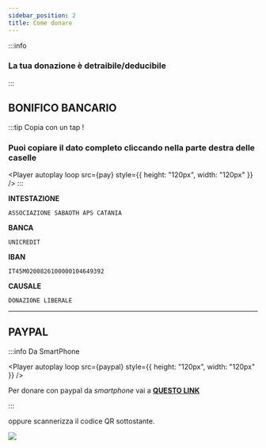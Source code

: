 ```yaml
---
sidebar_position: 2
title: Come donare
---
```



:::info

### **La tua donazione è detraibile/deducibile**

:::

## BONIFICO BANCARIO

:::tip Copia con un tap !

### Puoi copiare il dato completo cliccando nella parte destra delle caselle

<Player autoplay loop src={pay} style={{ height: "120px", width: "120px" }} />
:::

**INTESTAZIONE**

```
ASSOCIAZIONE SABAOTH APS CATANIA
```

**BANCA**

```
UNICREDIT
```

**IBAN**

```
IT45M0200826100000104649392
```

<!-- **IC/SWFT**  //MANTENUTO NEL CASO IN CUI IN FUTURO SERVIRÀ REINSERIRE IL BIC
```
BCTTMM
``` -->

**CAUSALE**

```
DONAZIONE LIBERALE
```

---

## PAYPAL

:::info Da SmartPhone

<Player
  autoplay
  loop
  src={paypal}
  style={{ height: "120px", width: "120px" }}
/>

Per donare con paypal da _smartphone_ vai a **[QUESTO LINK](https://www.paypal.com/donate/?hosted_button_id=H8NV568VJ3VQL&source=qr)**

:::

oppure scannerizza il codice QR sottostante.

<img src={ioDono} />
